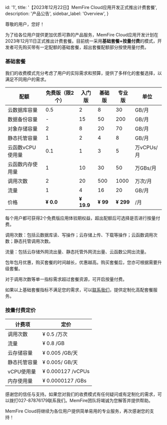 
  id: '1',
  title: '【2023年12月22日】MemFire Cloud应用开发正式推出计费套餐',
  description: '产品公告',
  sidebar_label: 'Overview',
}


尊敬的用户，您好！

为了给各位用户提供更加优质可靠的产品服务，MemFire Cloud应用开发计划在2023年12月11日正式推出计费套餐。目前统一采用**基础套餐+按量付费**的模式，开发者可先购买带有一定配额的基础套餐，超出套餐配额部分按使用量付费。

### 基础套餐

我们的收费模式充分考虑了用户的实际需求和预算，提供了多样化的套餐选择，以满足不同用户的需求。

| **配额**         | **免费版**（限2个） | **入门版** | **基础版** | **专业版** | **单位**   |
| ---------------- | ------------------- | ---------- | ---------- | ---------- | ---------- |
| 云数据库容量     | 0.5                 | 2          | 8          | 30         | GB/月      |
| 数据备份容量     | -                   | 15         | 50         | 200        | GB/月      |
| 对象存储容量     | 2                   | 8          | 20         | 70         | GB/月      |
| 静态托管容量     | 1                   | 2          | 4          | 8          | GB/月      |
| 云函数vCPU使用量 | 0.1                 | 1          | 3          | 5          | 万vCPUs/月 |
| 云函数内存使用量 | 1                   | 10         | 30         | 50         | 万GBs/月   |
| 调用次数         | 2                   | 20         | 500        | 1000       | 万次/月    |
| 流量             | 1                   | 4          | 16         | 20         | GB/月      |
| 价格             | **¥ 0.0**           | **¥ 19.9** | **¥ 99**   | **¥ 299**  | /月        |


<Admonition type="todo" label="note">

每个用户都可获得2个免费版应用体验期权益，超出配额后可选择是否进行按量付费。

调用次数：包括云数据库读、写操作；云存储上传、下载等操作；云函数调用次数；静态托管调用次数。

流量：包括云存储外网流出量、静态托管外网流出量、云函数公网出流量。

包年包月优惠，购买套餐的时间越长，优惠越高。购买套餐后，您亦可根据需要升级套餐。

对于调用次数等单一指标需求超过套餐资源，可开启按量付费。

如果以上基础套餐指标不满足您的需求，可以[联系我们](https://document.memfiredb.com/docs/contactus)，提供定制化高配套餐服务。

</Admonition>



### 按量付费定价

| **计费项**   | **定价**          |
| ------------ | ----------------- |
| 调用次数     | ¥ 0.5 /万次       |
| 流量         | ¥ 0.8 /GB         |
| 云存储容量   | ¥ 0.005 /GB/天    |
| 静态托管容量 | ¥ 0.005/ GB/天    |
| vCPU使用量   | ¥ 0.000127 /vCPUs |
| 内存使用量   | ¥ 0.0000127 /GBs  |

感谢您的信任与支持。如果您对我们的收费模式有任何疑问或有定制化的需求，可以拨打027-87876179联系我们。MemFire团队将竭诚为您解答并提供帮助。

MemFire Cloud将继续为各位用户提供简单易用的专业服务，再次感谢您的支持！




